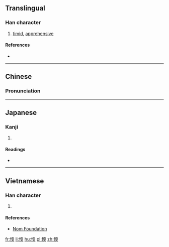 ==Translingual==

===Han character===
{{Han char|rn=61|rad=心|as=09|sn=12|four=|canj=心一月大 (PMBK)}|ids=⿰[[忄]][[耎]]}}

# [[timid]], [[apprehensive]]

====References====
* {{Han ref|kx=0395.200|dkj=10951|dj=0733.040|hdz=42327.040|uh=611E|ud=24862}}

----

==Chinese==
{{zh-hanzi-box|[[愞]]}}

===Pronunciation===
{{zh-pron
|m=nuò
|c=no6
|mc=y
|oc=y
|ma=
|cat=a
}}

----

==Japanese==

===Kanji===
{{ja-kanji|grade=|rs=心09}}

# {{defn|lang=ja|sort=心09}}

====Readings====
* {{ja-readings|on=[[ぜん]] (zen), [[ねん]] (nen), [[た]] (ta), [[な]] (na)|kun=[[よわい]] (yowai), [[おそれる]] (osoreru)}}

----

==Vietnamese==

===Han character===
{{vi-readings|rs=心09| hanviet = nhoài}}

# {{defn|lang=vi|sort=心09}}

====References====
*[http://nomfoundation.org/common/nom_details.php?codepoint=611e Nom Foundation]

[[fr:愞]]
[[li:愞]]
[[hu:愞]]
[[pl:愞]]
[[zh:愞]]